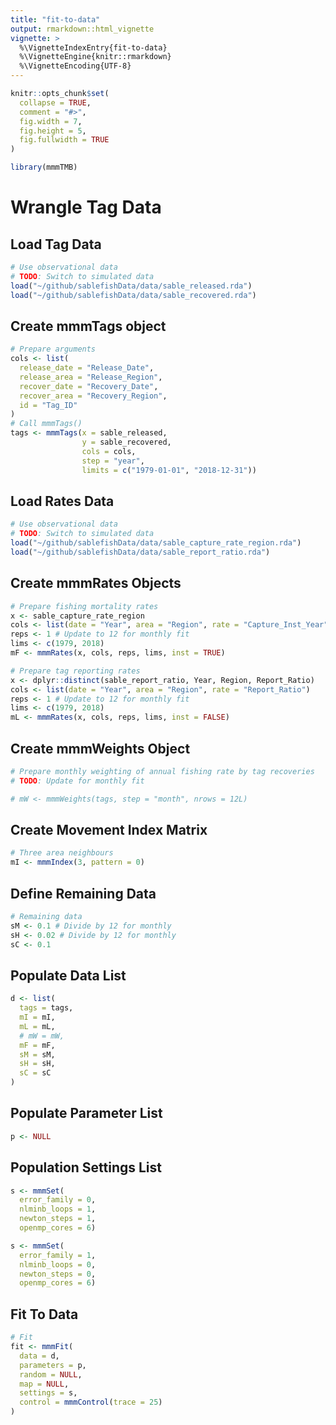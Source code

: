 ```yaml
---
title: "fit-to-data"
output: rmarkdown::html_vignette
vignette: >
  %\VignetteIndexEntry{fit-to-data}
  %\VignetteEngine{knitr::rmarkdown}
  %\VignetteEncoding{UTF-8}
---
```


```r
knitr::opts_chunk$set(
  collapse = TRUE,
  comment = "#>",
  fig.width = 7,
  fig.height = 5, 
  fig.fullwidth = TRUE
)
```

```r
library(mmmTMB)
```

# Wrangle Tag Data

## Load Tag Data
```r
# Use observational data
# TODO: Switch to simulated data
load("~/github/sablefishData/data/sable_released.rda")
load("~/github/sablefishData/data/sable_recovered.rda")

```

## Create mmmTags object
```r
# Prepare arguments
cols <- list(
  release_date = "Release_Date",
  release_area = "Release_Region",
  recover_date = "Recovery_Date",
  recover_area = "Recovery_Region",
  id = "Tag_ID"
)
# Call mmmTags()
tags <- mmmTags(x = sable_released,
                y = sable_recovered,
                cols = cols,
                step = "year",
                limits = c("1979-01-01", "2018-12-31"))

```

## Load Rates Data
```r
# Use observational data
# TODO: Switch to simulated data
load("~/github/sablefishData/data/sable_capture_rate_region.rda")
load("~/github/sablefishData/data/sable_report_ratio.rda")

```

## Create mmmRates Objects
```r
# Prepare fishing mortality rates
x <- sable_capture_rate_region
cols <- list(date = "Year", area = "Region", rate = "Capture_Inst_Year")
reps <- 1 # Update to 12 for monthly fit
lims <- c(1979, 2018)
mF <- mmmRates(x, cols, reps, lims, inst = TRUE)

# Prepare tag reporting rates
x <- dplyr::distinct(sable_report_ratio, Year, Region, Report_Ratio)
cols <- list(date = "Year", area = "Region", rate = "Report_Ratio")
reps <- 1 # Update to 12 for monthly fit
lims <- c(1979, 2018)
mL <- mmmRates(x, cols, reps, lims, inst = FALSE)

```

## Create mmmWeights Object
```r
# Prepare monthly weighting of annual fishing rate by tag recoveries
# TODO: Update for monthly fit

# mW <- mmmWeights(tags, step = "month", nrows = 12L)

```

## Create Movement Index Matrix
```r
# Three area neighbours
mI <- mmmIndex(3, pattern = 0)


```

## Define Remaining Data
```r
# Remaining data
sM <- 0.1 # Divide by 12 for monthly
sH <- 0.02 # Divide by 12 for monthly
sC <- 0.1

```


## Populate Data List
```r
d <- list(
  tags = tags,
  mI = mI,
  mL = mL,
  # mW = mW,
  mF = mF,
  sM = sM,
  sH = sH,
  sC = sC
)

```

## Populate Parameter List
```r
p <- NULL


```

## Population Settings List
```r
s <- mmmSet(
  error_family = 0, 
  nlminb_loops = 1,
  newton_steps = 1,
  openmp_cores = 6)

s <- mmmSet(
  error_family = 1, 
  nlminb_loops = 0,
  newton_steps = 0,
  openmp_cores = 6)

```


## Fit To Data
```r
# Fit
fit <- mmmFit(
  data = d,
  parameters = p,
  random = NULL,
  map = NULL,
  settings = s,
  control = mmmControl(trace = 25)
)

```
